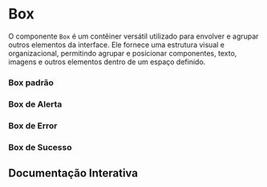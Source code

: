 

<Meta of={Story} />

# Box

O componente `Box` é um contêiner versátil utilizado para envolver e agrupar outros elementos da interface. Ele fornece uma estrutura visual e organizacional, permitindo agrupar e posicionar componentes, texto, imagens e outros elementos dentro de um espaço definido.

### Box padrão

<Canvas of={Story.Default} />

### Box de Alerta

<Canvas of={Story.BoxAlert} />

### Box de Error

<Canvas of={Story.BoxError} />

### Box de Sucesso

<Canvas of={Story.BoxSuccess} />

## Documentação Interativa

<Primary />
<Controls />
